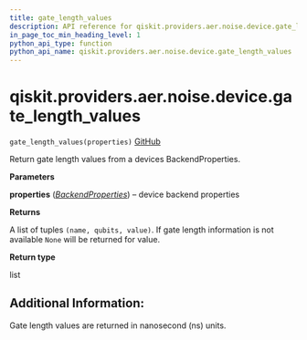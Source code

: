 ```yaml
---
title: gate_length_values
description: API reference for qiskit.providers.aer.noise.device.gate_length_values
in_page_toc_min_heading_level: 1
python_api_type: function
python_api_name: qiskit.providers.aer.noise.device.gate_length_values
---
```


# qiskit.providers.aer.noise.device.gate\_length\_values

<span id="qiskit.providers.aer.noise.device.gate_length_values" />

`gate_length_values(properties)` [GitHub](https://github.com/qiskit/qiskit-aer/tree/stable/0.8/qiskit/providers/aer/noise/device/parameters.py "view source code")

Return gate length values from a devices BackendProperties.

**Parameters**

**properties** ([*BackendProperties*](qiskit.providers.models.BackendProperties "qiskit.providers.models.BackendProperties")) – device backend properties

**Returns**

A list of tuples `(name, qubits, value)`. If gate length information is not available `None` will be returned for value.

**Return type**

list

## Additional Information:

Gate length values are returned in nanosecond (ns) units.

